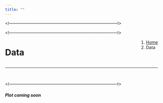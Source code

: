 ```yaml
---
title: ""
---
```

<!-----------------------------------------------------------------------------!>
<!--Add a loading bar-->
<script src="pace.js"></script>
<link href="pace_loadbar_loading.css" rel="stylesheet" />

<!-----------------------------------------------------------------------------!>
<!--Create a block for title and breadcrumbs to appear on same line-->
<div style="width: 100%; display: inline-block;">
<div style="float: left;">
<h1>Data</h1>
</div>
<div style="float: right;">
<ol class="breadcrumb" style="background-color:white;">
  <li class="breadcrumb-item"><a href="index.html">Home</a></li>
  <li class="breadcrumb-item active">Data</li>
</ol>
</div>
</div>
<hr class="hr-orange">

<br>
  
<!-----------------------------------------------------------------------------!>
<!--Begin page content!-->

<h5 class="text-primary"><em>Plot coming soon</em></h5>
<br>